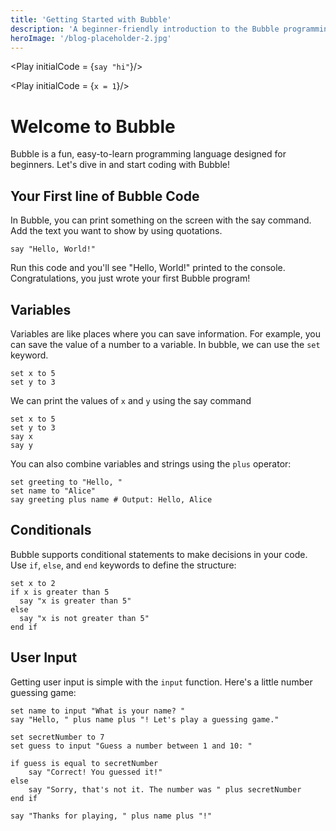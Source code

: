 ```yaml
---
title: 'Getting Started with Bubble'
description: 'A beginner-friendly introduction to the Bubble programming language.'
heroImage: '/blog-placeholder-2.jpg'
---
```





<WASMINIT />

<Play initialCode = {`say "hi"`}/>

<Play initialCode = {`x = 1`}/>

# Welcome to Bubble

Bubble is a fun, easy-to-learn programming language designed for beginners. Let's dive in and start coding with Bubble!

## Your First line of Bubble Code

In Bubble, you can print something on the screen with the say command. Add the text you want to show by using quotations.

```
say "Hello, World!"
```

Run this code and you'll see "Hello, World!" printed to the console. Congratulations, you just wrote your first Bubble program!


## Variables

Variables are like places where you can save information. For example, you can save the value of a number to a variable. In bubble, we can use the `set` keyword.

```
set x to 5
set y to 3
```

We can print the values of `x` and `y` using the say command

```
set x to 5
set y to 3
say x
say y
```





You can also combine variables and strings using the `plus` operator:

```
set greeting to "Hello, "
set name to "Alice"
say greeting plus name # Output: Hello, Alice
```

## Conditionals

Bubble supports conditional statements to make decisions in your code. Use `if`, `else`, and `end` keywords to define the structure:

```
set x to 2
if x is greater than 5
  say "x is greater than 5"
else
  say "x is not greater than 5"
end if
```

## User Input

Getting user input is simple with the `input` function. Here's a little number guessing game:

```
set name to input "What is your name? "
say "Hello, " plus name plus "! Let's play a guessing game."

set secretNumber to 7
set guess to input "Guess a number between 1 and 10: "

if guess is equal to secretNumber
    say "Correct! You guessed it!"
else
    say "Sorry, that's not it. The number was " plus secretNumber
end if

say "Thanks for playing, " plus name plus "!"
```
